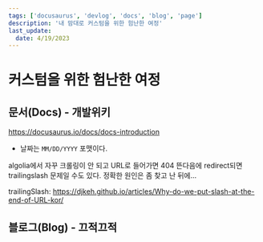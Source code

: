 ```yaml
---
tags: ['docusaurus', 'devlog', 'docs', 'blog', 'page']
description: '내 맘대로 커스텀을 위한 험난한 여정'
last_update:
  date: 4/19/2023
---
```


# 커스텀을 위한 험난한 여정

## 문서(Docs) - 개발위키

https://docusaurus.io/docs/docs-introduction

- 날짜는 `MM/DD/YYYY` 포맷이다.

algolia에서 자꾸 크롤링이 안 되고 URL로 들어가면 404 뜬다음에 redirect되면
trailingslash 문제일 수도 있다.
정확한 원인은 좀 찾고 난 뒤에...

trailingSlash: https://djkeh.github.io/articles/Why-do-we-put-slash-at-the-end-of-URL-kor/

## 블로그(Blog) - 끄적끄적